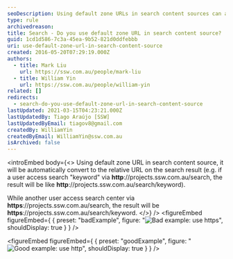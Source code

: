 ```yaml
---
seoDescription: Using default zone URLs in search content sources can automatically convert to relative URLs on search results, improving user experience.
type: rule
archivedreason:
title: Search - Do you use default zone URL in search content source?
guid: 1cd1d586-7c3a-45ea-9b52-821d0ddfebbb
uri: use-default-zone-url-in-search-content-source
created: 2016-05-20T07:29:19.000Z
authors:
  - title: Mark Liu
    url: https://ssw.com.au/people/mark-liu
  - title: William Yin
    url: https://ssw.com.au/people/william-yin
related: []
redirects:
  - search-do-you-use-default-zone-url-in-search-content-source
lastUpdated: 2021-03-15T04:23:21.000Z
lastUpdatedBy: Tiago Araújo [SSW]
lastUpdatedByEmail: tiagov8@gmail.com
createdBy: WilliamYin
createdByEmail: WilliamYin@ssw.com.au
isArchived: false
---
```


<introEmbed
  body={<>
Using default zone URL in search content source, it will be automatically convert to the relative URL on the search result (e.g. if a user access search "keyword" via **http**://projects.ssw.com.au/search, the result will be like **http**://projects.ssw.com.au/search/keyword).

While another user access search center via **https**://projects.ssw.com.au/search, the result will be **https**://projects.ssw.com.au/search/keyword.
  </>}
/>
<figureEmbed figureEmbed={ {
  preset: "badExample",
  figure: "![Bad example: use https](https-data-source.jpg)",
  shouldDisplay: true
} } />


<figureEmbed figureEmbed={ {
  preset: "goodExample",
  figure: "![Good example: use http](http-data-source.jpg)",
  shouldDisplay: true
} } />
